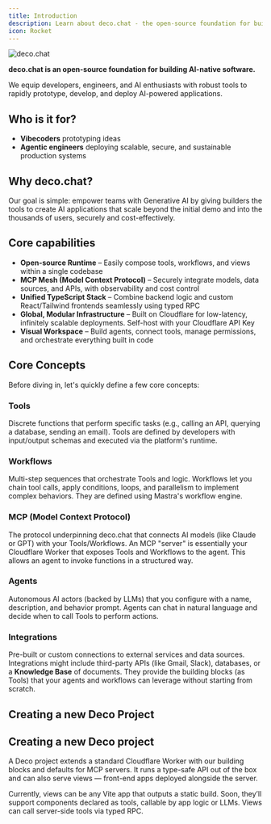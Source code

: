 ```yaml
---
title: Introduction
description: Learn about deco.chat - the open-source foundation for building AI-native software
icon: Rocket
---
```


![deco.chat](https://assets.decocache.com/decochatweb/d547b59f-c80b-4a76-8fa8-524d829baed1/capyreadme.png)

**deco.chat is an open-source foundation for building AI-native software.**

We equip developers, engineers, and AI enthusiasts with robust tools to rapidly
prototype, develop, and deploy AI-powered applications.

## Who is it for?

- **Vibecoders** prototyping ideas
- **Agentic engineers** deploying scalable, secure, and sustainable production
  systems

## Why deco.chat?

Our goal is simple: empower teams with Generative AI by giving builders
the tools to create AI applications that scale beyond the initial demo and
into the thousands of users, securely and cost-effectively.

## Core capabilities

- **Open-source Runtime** – Easily compose tools, workflows, and views within a
  single codebase
- **MCP Mesh (Model Context Protocol)** – Securely integrate models, data
  sources, and APIs, with observability and cost control
- **Unified TypeScript Stack** – Combine backend logic and custom React/Tailwind
  frontends seamlessly using typed RPC
- **Global, Modular Infrastructure** – Built on Cloudflare for low-latency,
  infinitely scalable deployments. Self-host with your Cloudflare API Key
- **Visual Workspace** – Build agents, connect tools, manage permissions, and
  orchestrate everything built in code

## Core Concepts

Before diving in, let's quickly define a few core concepts:

### Tools

Discrete functions that perform specific tasks (e.g., calling an API, querying a database, sending an email). Tools are defined by developers with input/output schemas and executed via the platform's runtime.

### Workflows

Multi-step sequences that orchestrate Tools and logic. Workflows let you chain tool calls, apply conditions, loops, and parallelism to implement complex behaviors. They are defined using Mastra's workflow engine.

### MCP (Model Context Protocol)

The protocol underpinning deco.chat that connects AI models (like Claude or GPT) with your Tools/Workflows. An MCP "server" is essentially your Cloudflare Worker that exposes Tools and Workflows to the agent. This allows an agent to invoke functions in a structured way.

### Agents

Autonomous AI actors (backed by LLMs) that you configure with a name, description, and behavior prompt. Agents can chat in natural language and decide when to call Tools to perform actions.

### Integrations

Pre-built or custom connections to external services and data sources. Integrations might include third-party APIs (like Gmail, Slack), databases, or a **Knowledge Base** of documents. They provide the building blocks (as Tools) that your agents and workflows can leverage without starting from scratch.

## Creating a new Deco Project

## Creating a new Deco project

A Deco project extends a standard Cloudflare Worker with our building blocks and defaults for MCP servers. It runs a type-safe API out of the box and can also serve views — front-end apps deployed alongside the server.

Currently, views can be any Vite app that outputs a static build. Soon, they’ll support components declared as tools, callable by app logic or LLMs. Views can call server-side tools via typed RPC.
